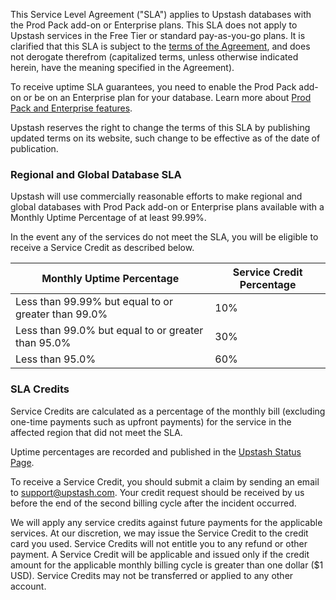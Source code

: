 This Service Level Agreement ("SLA") applies to Upstash databases with the Prod Pack add-on or Enterprise plans. This SLA does not apply to Upstash services in the Free Tier or standard pay-as-you-go plans. It is clarified that this SLA is subject to the [terms of the Agreement](https://upstash.com/trust/terms.pdf), and does not derogate therefrom (capitalized terms, unless otherwise indicated herein, have the meaning specified in the Agreement).

To receive uptime SLA guarantees, you need to enable the Prod Pack add-on or be on an Enterprise plan for your database. Learn more about [Prod Pack and Enterprise features](/redis/overall/enterprise).

Upstash reserves the right to change the terms of this SLA by publishing updated
terms on its website, such change to be effective as of the date of publication.

### Regional and Global Database SLA

Upstash will use commercially reasonable efforts to make regional and global
databases with Prod Pack add-on or Enterprise plans available with a Monthly Uptime Percentage of at least 99.99%.

In the event any of the services do not meet the SLA, you will be eligible to
receive a Service Credit as described below.

| Monthly Uptime Percentage                           | Service Credit Percentage |
| --------------------------------------------------- | ------------------------- |
| Less than 99.99% but equal to or greater than 99.0% | 10%                       |
| Less than 99.0% but equal to or greater than 95.0%  | 30%                       |
| Less than 95.0%                                     | 60%                       |

### SLA Credits

Service Credits are calculated as a percentage of the monthly bill (excluding
one-time payments such as upfront payments) for the service in the affected
region that did not meet the SLA.

Uptime percentages are recorded and published in the
[Upstash Status Page](https://status.upstash.com).

To receive a Service Credit, you should submit a claim by sending an email to
[support@upstash.com](mailto:support@upstash.com). Your credit request should be
received by us before the end of the second billing cycle after the incident
occurred.

We will apply any service credits against future payments for the applicable
services. At our discretion, we may issue the Service Credit to the credit card
you used. Service Credits will not entitle you to any refund or other payment. A
Service Credit will be applicable and issued only if the credit amount for the
applicable monthly billing cycle is greater than one dollar ($1 USD). Service
Credits may not be transferred or applied to any other account.
